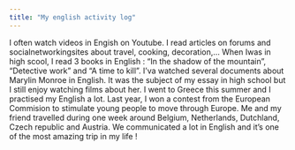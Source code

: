 ```yaml
---
title: "My english activity log"
---
```


I often watch videos in Engish on Youtube.
I read articles on forums and socialnetworkingsites about travel, cooking, decoration,...
When Iwas in high scool, I read 3 books in English : "In the shadow of the mountain", "Detective work" and "A time to kill".
I'va watched several documents about Marylin Monroe in English. It was the subject of my essay in high school but I still enjoy watching films about her.
I went to Greece this summer and I practised my English a lot. Last year, I won a contest from the European Commision to stimulate young people to move through Europe. Me and my friend travelled during one week around Belgium, Netherlands, Dutchland, Czech republic and Austria. We communicated a lot in English and it's one of the most amazing trip in my life !
